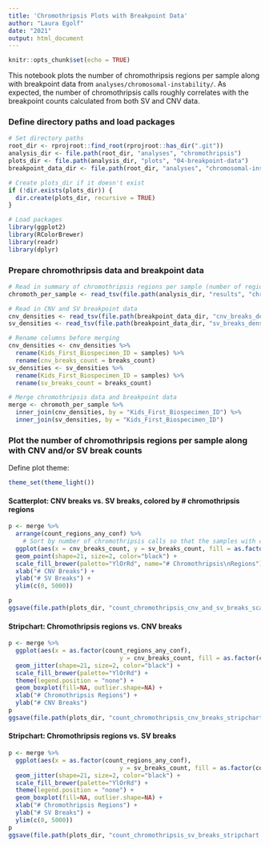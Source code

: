 ```yaml
---
title: 'Chromothripsis Plots with Breakpoint Data'
author: "Laura Egolf"
date: "2021"
output: html_document
---
```

  
```r
knitr::opts_chunk$set(echo = TRUE)
```

This notebook plots the number of chromothripsis regions per sample along with breakpoint data from `analyses/chromosomal-instability/`. As expected, the number of chromothripsis calls roughly correlates with the breakpoint counts calculated from both SV and CNV data. 

### Define directory paths and load packages

```r
# Set directory paths
root_dir <- rprojroot::find_root(rprojroot::has_dir(".git"))
analysis_dir <- file.path(root_dir, "analyses", "chromothripsis")
plots_dir <- file.path(analysis_dir, "plots", "04-breakpoint-data")
breakpoint_data_dir <- file.path(root_dir, "analyses", "chromosomal-instability", "breakpoint-data")

# Create plots_dir if it doesn't exist
if (!dir.exists(plots_dir)) {
  dir.create(plots_dir, recursive = TRUE)
}

# Load packages
library(ggplot2)
library(RColorBrewer)
library(readr)
library(dplyr)
```


### Prepare chromothripsis data and breakpoint data

```r
# Read in summary of chromothripsis regions per sample (number of regions for each confidence level)
chromoth_per_sample <- read_tsv(file.path(analysis_dir, "results", "chromothripsis_summary_per_sample.txt"))

# Read in CNV and SV breakpoint data
cnv_densities <- read_tsv(file.path(breakpoint_data_dir, "cnv_breaks_densities.tsv"))
sv_densities <- read_tsv(file.path(breakpoint_data_dir, "sv_breaks_densities.tsv"))

# Rename columns before merging
cnv_densities <- cnv_densities %>%
  rename(Kids_First_Biospecimen_ID = samples) %>%
  rename(cnv_breaks_count = breaks_count)
sv_densities <- sv_densities %>%
  rename(Kids_First_Biospecimen_ID = samples) %>%
  rename(sv_breaks_count = breaks_count)

# Merge chromothripsis data and breakpoint data
merge <- chromoth_per_sample %>% 
  inner_join(cnv_densities, by = "Kids_First_Biospecimen_ID") %>%
  inner_join(sv_densities, by = "Kids_First_Biospecimen_ID") 
```


### Plot the number of chromothripsis regions per sample along with CNV and/or SV break counts

Define plot theme:
```r
theme_set(theme_light())
```


#### Scatterplot: CNV breaks vs. SV breaks, colored by # chromothripsis regions

```r
p <- merge %>%
  arrange(count_regions_any_conf) %>%
    # Sort by number of chromothripsis calls so that the samples with chromothripsis are more visible
  ggplot(aes(x = cnv_breaks_count, y = sv_breaks_count, fill = as.factor(count_regions_any_conf))) +
  geom_point(shape=21, size=2, color="black") + 
  scale_fill_brewer(palette="YlOrRd", name="# Chromothripsis\nRegions") +
  xlab("# CNV Breaks") + 
  ylab("# SV Breaks") +
  ylim(c(0, 5000)) 

p
ggsave(file.path(plots_dir, "count_chromothripsis_cnv_and_sv_breaks_scatterplot.pdf"), p)
```

#### Stripchart: Chromothripsis regions vs. CNV breaks

```r
p <- merge %>%
  ggplot(aes(x = as.factor(count_regions_any_conf), 
                               y = cnv_breaks_count, fill = as.factor(count_regions_any_conf))) +
  geom_jitter(shape=21, size=2, color="black") +
  scale_fill_brewer(palette="YlOrRd") +
  theme(legend.position = "none") +
  geom_boxplot(fill=NA, outlier.shape=NA) +
  xlab("# Chromothripsis Regions") + 
  ylab("# CNV Breaks") 
p
ggsave(file.path(plots_dir, "count_chromothripsis_cnv_breaks_stripchart.pdf"), p)
```

#### Stripchart: Chromothripsis regions vs. SV breaks

```r
p <- merge %>%
  ggplot(aes(x = as.factor(count_regions_any_conf), 
                               y = sv_breaks_count, fill = as.factor(count_regions_any_conf))) +
  geom_jitter(shape=21, size=2, color="black") +
  scale_fill_brewer(palette="YlOrRd") +
  theme(legend.position = "none") +
  geom_boxplot(fill=NA, outlier.shape=NA) +
  xlab("# Chromothripsis Regions") + 
  ylab("# SV Breaks") +
  ylim(c(0, 5000)) 
p
ggsave(file.path(plots_dir, "count_chromothripsis_sv_breaks_stripchart.pdf"), p)
``` 
